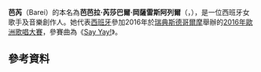 {{expand|time=2016-04-10T05:15:02+00:00}}
{{unreferenced|time=2016-04-10T05:15:02+00:00}}
{{藝人
|姓名 = Barei<br/>芭芮
|類型 = 女歌手
|圖片 = 
|圖片尺寸 = 
|圖片簡介 = 
|本名 = 芭芭拉‧芮莎巴爾‧岡薩雷斯阿列爾
|外文 = 
|外文名 = Bárbara Reyzábal González-Aller
|英文名 = 
|羅馬拼音 = 
|暱稱 = 
|出生日期 = {{birth date and age|1982|3|29}}
|國籍 = {{SPA}}
|民族 = 
|語言 = 
|出生地點 = {{SPA}}[[馬德里|馬德里]]
|母校 = 
|演奏樂器 = 鋼琴
|活躍年代 = 2011年至今
|音樂類型 = [[流行音樂|流行音樂]]、[[靈魂樂|靈魂樂]]、[[放克音樂|放克音樂]]
|職業 = [[歌手|歌手]]、音樂創作人
|唱片公司 = [[Universal_Music_Group|Universal Music Spain]] (2016年至今)
|經紀公司 = 
|經紀人 = 
|網站 = {{URL|www.bareimusic.com}}
|goldenmelodyawards = 
}}

'''芭芮'''（Barei）的本名為'''芭芭拉‧芮莎巴爾‧岡薩雷斯阿列爾'''（{{lang-es|Bárbara Reyzábal González-Aller}}，{{bd|1982年|3月29日|||Bárbara Reyzábal González-Aller}}），是一位西班牙女歌手及音樂創作人。她代表[[西班牙在歐洲歌唱大賽之歷年表現|西班牙]]參加2016年於[[瑞典|瑞典]][[斯德哥爾摩|斯德哥爾摩]]舉辦的[[2016年歐洲歌唱大賽|2016年歐洲歌唱大賽]]，參賽曲為《[[Say_Yay!|Say Yay!]]》。

== 參考資料 ==
{{reflist}}